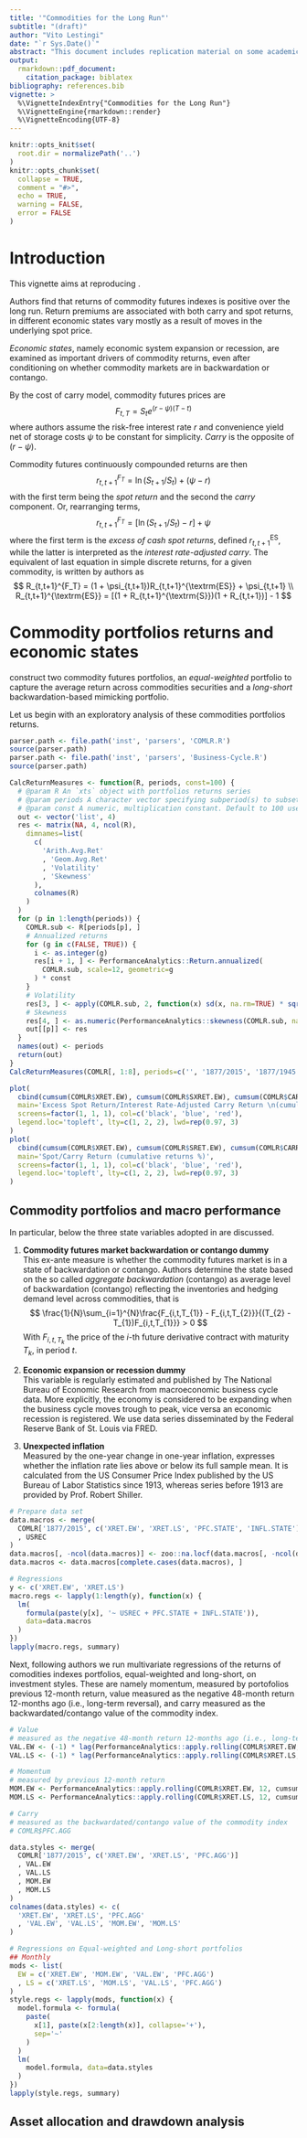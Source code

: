 ```yaml
---
title: '"Commodities for the Long Run"'
subtitle: "(draft)"
author: "Vito Lestingi"
date: "`r Sys.Date()`"
abstract: "This document includes replication material on some academic and practitioners' literature instrumental for our RGSoC 2020 project. The document itself is meant to be completely reproducible."
output:
  rmarkdown::pdf_document:
    citation_package: biblatex
bibliography: references.bib
vignette: >
  %\VignetteIndexEntry{"Commodities for the Long Run"}
  %\VignetteEngine{rmarkdown::render}
  %\VignetteEncoding{UTF-8}
---
```


```r
knitr::opts_knit$set(
  root.dir = normalizePath('..')
)
knitr::opts_chunk$set(
  collapse = TRUE,
  comment = "#>",
  echo = TRUE,
  warning = FALSE,
  error = FALSE
)
```

# Introduction
This vignette aims at reproducing \textcite{levine-al-2018}.

Authors find that returns of commodity futures indexes is positive over the long run. Return premiums are associated with both carry and spot returns, in different economic states vary mostly as a result of moves in the underlying spot price.

*Economic states*, namely economic system expansion or recession, are examined as important drivers of commodity returns, even after conditioning on whether commodity markets are in backwardation or contango.

By the cost of carry model, commodity futures prices are
$$
F_{t,T} = S_t e^{(r - \psi)(T - t)}
$$
where authors assume the risk-free interest rate $r$ and convenience yield net of storage costs $\psi$ to be constant for simplicity. *Carry* is the opposite of $(r - \psi)$.

Commodity futures continuously compounded returns are then 
$$
r_{t,t+1}^{F_T} = \ln(S_{t+1}/S_t) + (\psi - r)
$$
with the first term being the *spot return* and the second the *carry* component. Or, rearranging terms, 
$$
r_{t,t+1}^{F_T} = [\ln(S_{t+1}/S_t) - r] + \psi
$$
where the first term is the *excess of cash spot returns*, defined $r_{t,t+1}^{\textrm{ES}}$, while the latter is interpreted as the *interest rate-adjusted carry*.
The equivalent of last equation in simple discrete returns, for a given commodity, is written by authors as
$$
R_{t,t+1}^{F_T} = (1 + \psi_{t,t+1})R_{t,t+1}^{\textrm{ES}} + \psi_{t,t+1}
\\
R_{t,t+1}^{\textrm{ES}} = [(1 + R_{t,t+1}^{\textrm{S}})(1 + R_{t,t+1})] - 1
$$

# Commodity portfolios returns and economic states
\textcite{levine-al-2018} construct two commodity futures portfolios, an *equal-weighted* portfolio to capture the average return across commodities securities and a *long-short* backwardation-based mimicking portfolio.

Let us begin with an exploratory analysis of these commodities portfolios returns.

```r
parser.path <- file.path('inst', 'parsers', 'COMLR.R')
source(parser.path)
parser.path <- file.path('inst', 'parsers', 'Business-Cycle.R')
source(parser.path)
```

```r
CalcReturnMeasures <- function(R, periods, const=100) {
  # @param R An `xts` object with portfolios returns series
  # @param periods A character vector specifying subperiod(s) to subset `R` by 
  # @param const A numeric, multiplication constant. Default to 100 used to express percent values
  out <- vector('list', 4)
  res <- matrix(NA, 4, ncol(R), 
    dimnames=list(
      c(
        'Arith.Avg.Ret'
        , 'Geom.Avg.Ret'
        , 'Volatility'
        , 'Skewness'
      ),
      colnames(R)
    )
  )
  for (p in 1:length(periods)) {
    COMLR.sub <- R[periods[p], ]
    # Annualized returns
    for (g in c(FALSE, TRUE)) {
      i <- as.integer(g)
      res[i + 1, ] <- PerformanceAnalytics::Return.annualized(
        COMLR.sub, scale=12, geometric=g
      ) * const
    }
    # Volatility
    res[3, ] <- apply(COMLR.sub, 2, function(x) sd(x, na.rm=TRUE) * sqrt(12) * const)
    # Skewness
    res[4, ] <- as.numeric(PerformanceAnalytics::skewness(COMLR.sub, na.rm=TRUE))
    out[[p]] <- res
  }
  names(out) <- periods
  return(out)
}
CalcReturnMeasures(COMLR[, 1:8], periods=c('', '1877/2015', '1877/1945', '1946/2015'))
```

```r
plot(
  cbind(cumsum(COMLR$XRET.EW), cumsum(COMLR$SXRET.EW), cumsum(COMLR$CARRY.ADJ.EW)) * 100,
  main='Excess Spot Return/Interest Rate-Adjusted Carry Return \n(cumulative returns %)',
  screens=factor(1, 1, 1), col=c('black', 'blue', 'red'),
  legend.loc='topleft', lty=c(1, 2, 2), lwd=rep(0.97, 3)
)
plot(
  cbind(cumsum(COMLR$XRET.EW), cumsum(COMLR$SRET.EW), cumsum(COMLR$CARRY.EW)) * 100,
  main='Spot/Carry Return (cumulative returns %)',
  screens=factor(1, 1, 1), col=c('black', 'blue', 'red'),
  legend.loc='topleft', lty=c(1, 2, 2), lwd=rep(0.97, 3)
)
```

## Commodity portfolios and macro performance 
In particular, below the three state variables adopted in \textcite{levine-al-2018} are discussed. 

1. **Commodity futures market backwardation or contango dummy**  
This ex-ante measure is whether the commodity futures market is in a state of backwardation or contango. Authors determine the state based on the so called *aggregate backwardation* (contango) as average level of backwardation (contango) reflecting the inventories and hedging demand level across commodities, that is
$$
\frac{1}{N}\sum_{i=1}^{N}\frac{F_{i,t,T_{1}} - F_{i,t,T_{2}}}{(T_{2} - T_{1})F_{i,t,T_{1}}} > 0
$$
With $F_{i,t,T_{k}}$ the price of the $i$-th future derivative contract with maturity $T_{k}$, in period $t$.  

2. **Economic expansion or recession dummy**  
This variable is regularly estimated and published by The National Bureau of Economic Research from macroeconomic business cycle data. More explicitly, the economy is considered to be expanding when the business cycle moves trough to peak, vice versa an economic recession is registered. We use data series disseminated by the Federal Reserve Bank of St. Louis via FRED.

3. **Unexpected inflation**  
Measured by the one-year change in one-year inflation, expresses whether the inflation rate lies above or below its full sample mean. It is calculated from the US Consumer Price Index published by the US Bureau of Labor Statistics since 1913, whereas series before 1913 are provided by Prof. Robert Shiller.

```r
# Prepare data set
data.macros <- merge(
  COMLR['1877/2015', c('XRET.EW', 'XRET.LS', 'PFC.STATE', 'INFL.STATE')]
  , USREC
)
data.macros[, -ncol(data.macros)] <- zoo::na.locf(data.macros[, -ncol(data.macros)])
data.macros <- data.macros[complete.cases(data.macros), ]

# Regressions
y <- c('XRET.EW', 'XRET.LS')
macro.regs <- lapply(1:length(y), function(x) {
  lm(
    formula(paste(y[x], '~ USREC + PFC.STATE + INFL.STATE')),
    data=data.macros
  )
})
lapply(macro.regs, summary)
```

Next, following authors we run multivariate regressions of the returns of comodities indexes portfolios, equal-weighted and long-short, on investment styles. These are namely momentum, measured by portofolios previous 12-month return, value measured as the negative 48-month return 12-months ago (i.e., long-term reversal), and carry measured as the backwardated/contango value of the commodity index. 

```r
# Value
# measured as the negative 48-month return 12-months ago (i.e., long-term reversal)
VAL.EW <- (-1) * lag(PerformanceAnalytics::apply.rolling(COMLR$XRET.EW, 48, cumsum, by=1), 12)
VAL.LS <- (-1) * lag(PerformanceAnalytics::apply.rolling(COMLR$XRET.LS, 48, cumsum, by=1), 12)

# Momentum
# measured by previous 12-month return
MOM.EW <- PerformanceAnalytics::apply.rolling(COMLR$XRET.EW, 12, cumsum, by=1)
MOM.LS <- PerformanceAnalytics::apply.rolling(COMLR$XRET.LS, 12, cumsum, by=1)

# Carry
# measured as the backwardated/contango value of the commodity index
# COMLR$PFC.AGG

data.styles <- merge(
  COMLR['1877/2015', c('XRET.EW', 'XRET.LS', 'PFC.AGG')]
  , VAL.EW
  , VAL.LS
  , MOM.EW
  , MOM.LS
)
colnames(data.styles) <- c(
  'XRET.EW', 'XRET.LS', 'PFC.AGG'
  , 'VAL.EW', 'VAL.LS', 'MOM.EW', 'MOM.LS'
)

# Regressions on Equal-weighted and Long-short portfolios
## Monthly
mods <- list(
  EW = c('XRET.EW', 'MOM.EW', 'VAL.EW', 'PFC.AGG')
  , LS = c('XRET.LS', 'MOM.LS', 'VAL.LS', 'PFC.AGG') 
)
style.regs <- lapply(mods, function(x) {
  model.formula <- formula(
    paste(
      x[1], paste(x[2:length(x)], collapse='+'),
      sep='~' 
    )
  )
  lm(
    model.formula, data=data.styles
  )
})
lapply(style.regs, summary)
```

## Asset allocation and drawdown analysis
